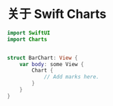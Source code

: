 # 关于 Swift Charts

```swift
import SwiftUI
import Charts


struct BarChart: View {
    var body: some View {
        Chart {
            // Add marks here.
        }
    }
}
```
